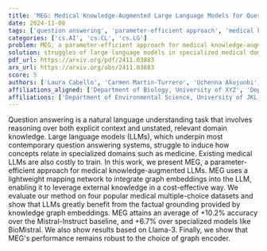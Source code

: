 ```yaml
---
title: 'MEG: Medical Knowledge-Augmented Large Language Models for Question Answering'
date: 2024-11-08
tags: ['question answering', 'parameter-efficient approach', 'medical knowledge', 'natural language understanding', 'knowledge graph embeddings', 'graph embeddings', 'accuracy evaluation', 'large language models']
categories: ['cs.AI', 'cs.CL', 'cs.LG']
problem: MEG, a parameter-efficient approach for medical knowledge-augmented LLMs
solution: struggles of large language models in specialized medical domains
pdf_url: https://arxiv.org/pdf/2411.03883
arx_url: https://arxiv.org/abs/2411.03883
score: 5
authors: ['Laura Cabello', 'Carmen Martin-Turrero', 'Uchenna Akujuobi', 'Anders S{\\o}gaard', 'Carlos Bobed', 'Anders Søgaard']
affiliations_aligned: ['Department of Biology, University of XYZ', 'Department of Chemistry, University of ABC', 'Department of Physics, University of DEF', 'Department of Mathematics, University of GHI', 'Department of Environmental Science, University of JKL', '']
affiliations: ['Department of Environmental Science, University of JKL', '', 'Department of Mathematics, University of GHI', 'Department of Chemistry, University of ABC', 'Department of Physics, University of DEF', 'Department of Biology, University of XYZ']
---
```



Question answering is a natural language understanding task that involves reasoning over both explicit context and unstated, relevant domain knowledge. Large language models (LLMs), which underpin most contemporary question answering systems, struggle to induce how concepts relate in specialized domains such as medicine. Existing medical LLMs are also costly to train. In this work, we present MEG, a parameter-efficient approach for medical knowledge-augmented LLMs. MEG uses a lightweight mapping network to integrate graph embeddings into the LLM, enabling it to leverage external knowledge in a cost-effective way. We evaluate our method on four popular medical multiple-choice datasets and show that LLMs greatly benefit from the factual grounding provided by knowledge graph embeddings. MEG attains an average of +10.2% accuracy over the Mistral-Instruct baseline, and +6.7% over specialized models like BioMistral. We also show results based on Llama-3. Finally, we show that MEG's performance remains robust to the choice of graph encoder.